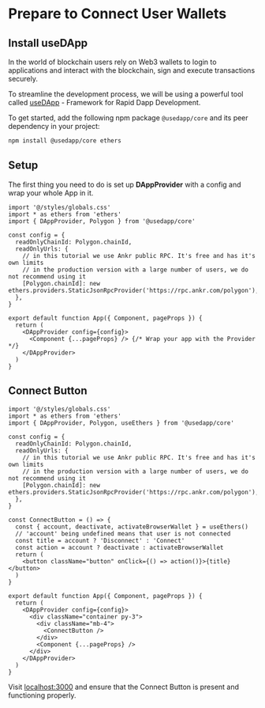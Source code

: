 # Prepare to Connect User Wallets

## Install useDApp

In the world of blockchain users rely on Web3 wallets to login to applications and interact with the blockchain,
sign and execute transactions securely.

To streamline the development process, we will be using a powerful tool
called [useDApp](https://usedapp.io/) - Framework for Rapid Dapp Development.

To get started, add the following npm package `@usedapp/core` and its peer dependency in your project:

```bash copy
npm install @usedapp/core ethers
```

## Setup

The first thing you need to do is set up **DAppProvider** with a config and wrap your whole App in it.

```tsx {2-12,16-18} copy filename="pages/_app.js"
import '@/styles/globals.css'
import * as ethers from 'ethers'
import { DAppProvider, Polygon } from '@usedapp/core'

const config = {
  readOnlyChainId: Polygon.chainId,
  readOnlyUrls: {
    // in this tutorial we use Ankr public RPC. It's free and has it's own limits
    // in the production version with a large number of users, we do not recommend using it
    [Polygon.chainId]: new ethers.providers.StaticJsonRpcProvider('https://rpc.ankr.com/polygon'),
  },
}

export default function App({ Component, pageProps }) {
  return (
    <DAppProvider config={config}>
      <Component {...pageProps} /> {/* Wrap your app with the Provider */}
    </DAppProvider>
  )
}
```

## Connect Button

```tsx {3,14-22,27-30} copy filename="pages/_app.js"
import '@/styles/globals.css'
import * as ethers from 'ethers'
import { DAppProvider, Polygon, useEthers } from '@usedapp/core'

const config = {
  readOnlyChainId: Polygon.chainId,
  readOnlyUrls: {
    // in this tutorial we use Ankr public RPC. It's free and has it's own limits
    // in the production version with a large number of users, we do not recommend using it
    [Polygon.chainId]: new ethers.providers.StaticJsonRpcProvider('https://rpc.ankr.com/polygon'),
  },
}

const ConnectButton = () => {
  const { account, deactivate, activateBrowserWallet } = useEthers()
  // 'account' being undefined means that user is not connected
  const title = account ? 'Disconnect' : 'Connect'
  const action = account ? deactivate : activateBrowserWallet
  return (
    <button className="button" onClick={() => action()}>{title}</button>
  )
}

export default function App({ Component, pageProps }) {
  return (
    <DAppProvider config={config}>
      <div className="container py-3">
        <div className="mb-4">
          <ConnectButton />
        </div>
        <Component {...pageProps} />
      </div>
    </DAppProvider>
  )
}
```

Visit [localhost:3000](http://localhost:3000) and ensure that the Connect Button is present and functioning properly.
